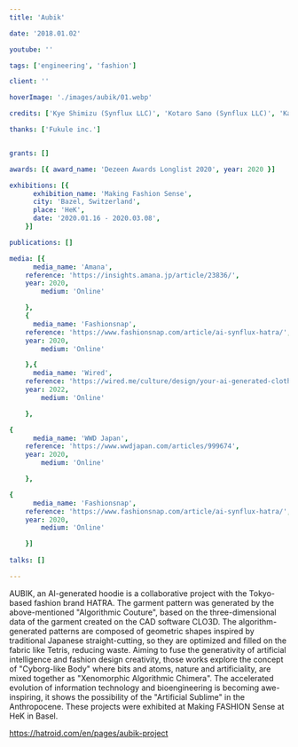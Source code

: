```yaml
---
title: 'Aubik'

date: '2018.01.02'

youtube: ''

tags: ['engineering', 'fashion']

client: ''

hoverImage: './images/aubik/01.webp'

credits: ['Kye Shimizu (Synflux LLC)', 'Kotaro Sano (Synflux LLC)', 'Kazuya Kawasaki (Synflux LLC)', 'Keisuke Nagami (HATRA)']

thanks: ['Fukule inc.']


grants: []

awards: [{ award_name: 'Dezeen Awards Longlist 2020', year: 2020 }]

exhibitions: [{
      exhibition_name: 'Making Fashion Sense',
      city: 'Bazel, Switzerland',
      place: 'HeK',
      date: '2020.01.16 - 2020.03.08',
    }]

publications: []

media: [{
      media_name: 'Amana',
    reference: 'https://insights.amana.jp/article/23836/',
    year: 2020,
        medium: 'Online'

    },
    {
      media_name: 'Fashionsnap',
    reference: 'https://www.fashionsnap.com/article/ai-synflux-hatra/',
    year: 2020,
        medium: 'Online'

    },{
      media_name: 'Wired',
    reference: 'https://wired.me/culture/design/your-ai-generated-clothes-are-trending/',
    year: 2022,
        medium: 'Online'

    },

{
      media_name: 'WWD Japan',
    reference: 'https://www.wwdjapan.com/articles/999674',
    year: 2020,
        medium: 'Online'

    },

{
      media_name: 'Fashionsnap',
    reference: 'https://www.fashionsnap.com/article/ai-synflux-hatra/',
    year: 2020,
        medium: 'Online'

    }]
    
talks: []

---
```



<TextSection>
<p>
AUBIK, an AI-generated hoodie is a collaborative project with the Tokyo-based fashion brand HATRA. The garment pattern was generated by the above-mentioned "Algorithmic Couture", based on the three-dimensional data of the garment created on the CAD software CLO3D. The algorithm-generated patterns are composed of geometric shapes inspired by traditional Japanese straight-cutting, so they are optimized and filled on the fabric like Tetris, reducing waste.
Aiming to fuse the generativity of artificial intelligence and fashion design creativity, those works explore the concept of "Cyborg-like Body" where bits and atoms, nature and artificiality, are mixed together as "Xenomorphic Algorithmic Chimera". The accelerated evolution of information technology and bioengineering is becoming awe-inspiring, it shows the possibility of the "Artificial Sublime" in the Anthropocene.
These projects were exhibited at Making FASHION Sense at HeK in Basel.

https://hatroid.com/en/pages/aubik-project

</p>
</TextSection>

<Spacer size={36} />
<Picture
  widths={[360, 768, 1024, 1440]}
  src={img2}
  formats={['avif', 'webp']}
  alt=''
  sizes={'(min-width: 360px) (min-width: 768px) (min-width:1024px)  (min-width:1440px)'}
/>
<Spacer size={36} />
<Picture
  widths={[360, 768, 1024, 1440]}
  src={img3}
  formats={['avif', 'webp']}
  alt=''
  sizes={'(min-width: 360px) (min-width: 768px) (min-width:1024px)  (min-width:1440px)'}
/>
<Spacer size={36} />
<Picture
  widths={[360, 768, 1024, 1440]}
  src={img4}
  formats={['avif', 'webp']}
  alt=''
  sizes={'(min-width: 360px) (min-width: 768px) (min-width:1024px)  (min-width:1440px)'}
/>
<Spacer size={36} />
<Picture
  widths={[360, 768, 1024, 1440]}
  src={img5}
  formats={['avif', 'webp']}
  alt=''
  sizes={'(min-width: 360px) (min-width: 768px) (min-width:1024px)  (min-width:1440px)'}
/>
